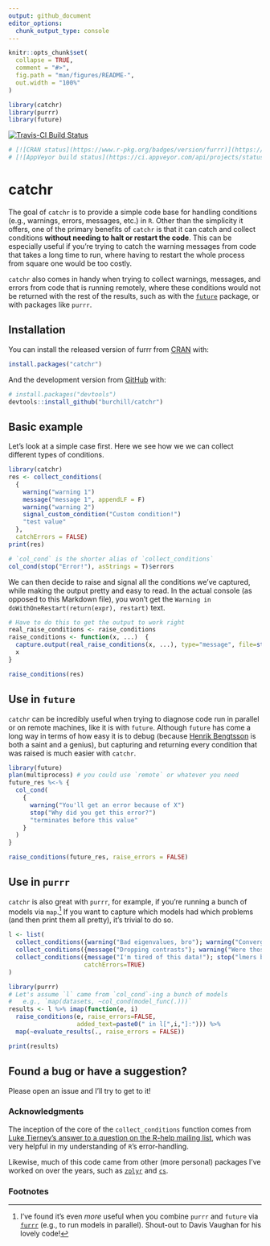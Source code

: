 ```yaml
---
output: github_document
editor_options: 
  chunk_output_type: console
---
```


<!-- README.md is generated from README.Rmd. Please edit that file -->

```r
knitr::opts_chunk$set(
  collapse = TRUE,
  comment = "#>",
  fig.path = "man/figures/README-",
  out.width = "100%"
)
```

```r
library(catchr)
library(purrr)
library(future)
```

[![Travis-CI Build Status](https://travis-ci.com/burchill/catchr.svg?branch=master)](https://travis-ci.com/burchill/catchr)

```r
# [![CRAN status](https://www.r-pkg.org/badges/version/furrr)](https://cran.r-project.org/package=furrr)
# [![AppVeyor build status](https://ci.appveyor.com/api/projects/status/github/DavisVaughan/furrr?branch=master&svg=true)](https://ci.appveyor.com/project/DavisVaughan/furrr)

```

# catchr

The goal of `catchr` is to provide a simple code base for handling conditions (e.g., warnings, errors, messages, etc.) in `R`. Other than the simplicity it offers, one of the primary benefits of `catchr` is that it can catch and collect conditions **without needing to halt or restart the code**. This can be especially useful if you're trying to catch the warning messages from code that takes a long time to run, where having to restart the whole process from square one would be too costly.

`catchr` also comes in handy when trying to collect warnings, messages, and errors from code that is running remotely, where these conditions would not be returned with the rest of the results, such as with the [`future`](https://github.com/HenrikBengtsson/future/) package, or with packages like `purrr`.

## Installation

You can install the released version of furrr from [CRAN](https://CRAN.R-project.org) with:

``` r
install.packages("catchr")
```

And the development version from [GitHub](https://github.com/) with:

``` r
# install.packages("devtools")
devtools::install_github("burchill/catchr")
```

## Basic example

Let's look at a simple case first. Here we see how we we can collect different types of conditions.

```r
library(catchr)
res <- collect_conditions(
  {
    warning("warning 1")
    message("message 1", appendLF = F)
    warning("warning 2")
    signal_custom_condition("Custom condition!")
    "test value"
  },
  catchErrors = FALSE)
print(res)

# `col_cond` is the shorter alias of `collect_conditions`
col_cond(stop("Error!"), asStrings = T)$errors
```

We can then decide to raise and signal all the conditions we've captured, while making the output pretty and easy to read. In the actual console (as opposed to this Markdown file), you won't get the `Warning in doWithOneRestart(return(expr), restart)` text.

```r
# Have to do this to get the output to work right
real_raise_conditions <- raise_conditions
raise_conditions <- function(x, ...)  {
  capture.output(real_raise_conditions(x, ...), type="message", file=stdout())
  x
}

```

```r
raise_conditions(res)
```


## Use in `future`

`catchr` can be incredibly useful when trying to diagnose code run in parallel or on remote machines, like it is with `future`. Although `future` has come a long way in terms of how easy it is to debug (because [Henrik Bengtsson](https://github.com/HenrikBengtsson) is both a saint and a genius), but capturing and returning every condition that was raised is much easier with `catchr`. 

```r
library(future)
plan(multiprocess) # you could use `remote` or whatever you need
future_res %<-% {
  col_cond(
    {
      warning("You'll get an error because of X")
      stop("Why did you get this error?")
      "terminates before this value"
    }
  )
}

raise_conditions(future_res, raise_errors = FALSE)
```


## Use in `purrr`

`catchr` is also great with `purrr`, for example, if you're running a bunch of models via `map`.[^1] If you want to capture which models had which problems (and then print them all pretty), it's trivial to do so.

```r
l <- list(
  collect_conditions({warning("Bad eigenvalues, bro"); warning("Convergence failure!"); "model-1"}),
  collect_conditions({message("Dropping contrasts"); warning("Were those contrasts important?"); "model-2"}),
  collect_conditions({message("I'm tired of this data!"); stop("lmers became sentient!"); "model-3"},
                     catchErrors=TRUE)
)
```

```r
library(purrr)
# Let's assume `l` came from `col_cond`-ing a bunch of models
#   e.g., `map(datasets, ~col_cond(model_func(.)))`
results <- l %>% imap(function(e, i)
  raise_conditions(e, raise_errors=FALSE,
                   added_text=paste0(" in l[",i,"]:"))) %>%
  map(~evaluate_results(., raise_errors = FALSE))

print(results)
```


## Found a bug or have a suggestion?

Please open an issue and I'll try to get to it!

### Acknowledgments

The inception of the core of the `collect_conditions` function comes from [Luke Tierney's answer to a question on the R-help mailing list](https://tolstoy.newcastle.edu.au/R/help/04/06/0217.html), which was very helpful in my understanding of `R`'s error-handling.  

Likewise, much of this code came from other (more personal) packages I've worked on over the years, such as [`zplyr`](https://github.com/burchill/zplyr) and [`cs`](https://github.com/burchill/cs).

### Footnotes

[^1]: I've found it's even *more* useful when you combine `purrr` and `future` via [`furrr`](https://github.com/DavisVaughan/furrr) (e.g., to run models in parallel). Shout-out to Davis Vaughan for his lovely code!
